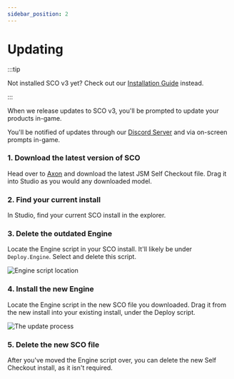 ```yaml
---
sidebar_position: 2
---
```


# Updating

:::tip

Not installed SCO v3 yet? Check out our [Installation Guide](/jsm/sco-v3/installation) instead.

:::

When we release updates to SCO v3, you'll be prompted to update your products in-game.

You'll be notified of updates through our [Discord Server](https://discord.whitehill.group) and via on-screen prompts in-game.

### 1. Download the latest version of SCO
Head over to [Axon](https://axon.whitehill.group) and download the latest JSM Self Checkout file. Drag it into Studio as you would any downloaded model.

### 2. Find your current install
In Studio, find your current SCO install in the explorer.

### 3. Delete the outdated Engine
Locate the Engine script in your SCO install. It'll likely be under `Deploy.Engine`.
Select and delete this script.

![Engine script location](img/engineScript.png)

### 4. Install the new Engine
Locate the Engine script in the new SCO file you downloaded. Drag it from the new install into your existing install, under the Deploy script.

![The update process](img/updating.gif)

### 5. Delete the new SCO file
After you've moved the Engine script over, you can delete the new Self Checkout install, as it isn't required.
